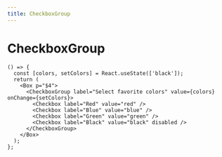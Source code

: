 ```yaml
---
title: CheckboxGroup
---
```


# CheckboxGroup

```tsx preview
() => {
  const [colors, setColors] = React.useState(['black']);
  return (
    <Box p="$4">
      <CheckboxGroup label="Select favorite colors" value={colors} onChange={setColors}>
        <Checkbox label="Red" value="red" />
        <Checkbox label="Blue" value="blue" />
        <Checkbox label="Green" value="green" />
        <Checkbox label="Black" value="black" disabled />
      </CheckboxGroup>
    </Box>
  );
};
```
